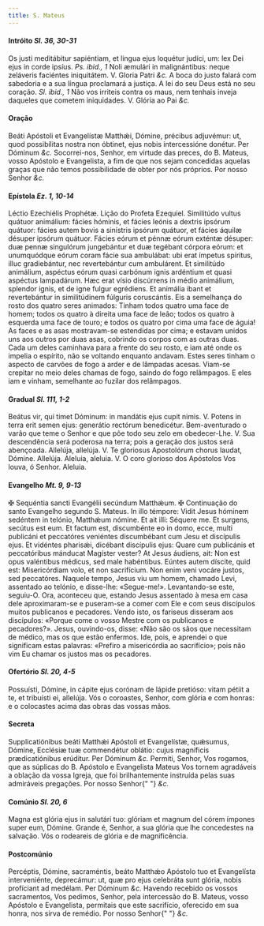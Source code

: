 ```yaml
---
title: S. Mateus
---
```


#### Intróito <em>Sl. 36, 30-31</em>

<div class="grid grid-cols-2 gap-5">
  <span class="text-justify">
    Os justi meditábitur sapiéntiam, et lingua ejus loquétur judíci‚ um: lex Dei
    ejus in corde ipsíus. <em>Ps. ibid., 1</em> Noli æmulári in malignántibus:
    neque zeláveris faciéntes iniquitátem. V. Gloria Patri <em>&c.</em>
  </span>
  <span class="text-justify">
    A boca do justo falará com sabedoria e a sua língua proclamará a justiça. A
    lei do seu Deus está no seu coração. <em>Sl. ibid., 1</em> Não vos irriteis
    contra os maus, nem tenhais inveja daqueles que cometem iniquidades. V.
    Glória ao Pai <em>&c.</em>
  </span>
</div>

#### Oração

<div class="grid grid-cols-2 gap-5">
  <span class="text-justify">
    Beáti Apóstoli et Evangelístæ Matthǽi, Dómine, précibus adjuvémur: ut, quod
    possibílitas nostra non óbtinet, ejus nobis intercessióne donétur. Per
    Dóminum <em>&c.</em>
  </span>
  <span class="text-justify">
    Socorrei-nos, Senhor, em virtude das preces, do B. Mateus, vosso Apóstolo e
    Evangelista, a fim de que nos sejam concedidas aquelas graças que não temos
    possibilidade de obter por nós próprios. Por nosso Senhor <em>&c.</em>
  </span>
</div>

#### Epístola <em>Ez. 1, 10-14</em>

<div class="grid grid-cols-2 gap-5">
  <span class="text-justify">Léctio Ezechiélis Prophétæ.</span>
  <span class="text-justify">Lição do Profeta Ezequiel.</span>
  <span class="text-justify">
    Similitúdo vultus quátuor animálium: fácies hóminis, et fácies leónis a
    dextris ipsórum quátuor: fácies autem bovis a sinístris ipsórum quátuor, et
    fácies áquilæ désuper ipsórum quátuor. Fácies eórum et pénnæ eórum exténtæ
    désuper: duæ pennæ singulórum jungebántur et duæ tegébant córpora eórum: et
    unumquódque eórum coram fácie sua ambulábat: ubi erat ímpetus spíritus,
    illuc gradiebántur, nec revertebántur cum ambulárent. Et similitúdo
    animálium, aspéctus eórum quasi carbónum ignis ardéntium et quasi aspéctus
    lampadárum. Hæc erat vísio discúrrens in médio animálium, splendor ignis, et
    de igne fulgur egrédiens. Et animália ibant et revertebántur in
    similitúdinem fúlguris coruscántis.
  </span>
  <span class="text-justify">
    Eis a semelhança do rosto dos quatro seres animados: Tinham todos quatro uma
    face de homem; todos os quatro à direita uma face de leão; todos os quatro à
    esquerda uma face de touro; e todos os quatro por cima uma face de águia! As
    faces e as asas mostravam-se estendidas por cima; e estavam unidos uns aos
    outros por duas asas, cobrindo os corpos com as outras duas. Cada um deles
    caminhava para a frente do seu rosto, e iam até onde os impelia o espírito,
    não se voltando enquanto andavam. Estes seres tinham o aspecto de carvões de
    fogo a arder e de lâmpadas acesas. Viam-se crepitar no meio deles chamas de
    fogo, saindo do fogo relâmpagos. E eles iam e vinham, semelhante ao fuzilar
    dos relâmpagos.
  </span>
</div>

#### Gradual <em>Sl. 111, 1-2</em>

<div class="grid grid-cols-2 gap-5">
  <span class="text-justify">
    Beátus vir, qui timet Dóminum: in mandátis ejus cupit nimis. V. Potens in
    terra erit semen ejus: generátio rectórum benedicétur.
  </span>
  <span class="text-justify">
    Bem-aventurado o varão que teme o Senhor e que põe todo seu zelo em
    obedecer-Lhe. V. Sua descendência será poderosa na terra; pois a geração dos
    justos será abençoada.
  </span>
  <span class="text-justify">
    Allelúja, allelúja. V. Te gloriosus Apostolórum chorus laudat, Dómine.
    Allelúja.
  </span>
  <span class="text-justify">
    Aleluia, aleluia. V. O coro glorioso dos Apóstolos Vos louva, ó Senhor.
    Aleluia.
  </span>
</div>

#### Evangelho <em>Mt. 9, 9-13</em>

<div class="grid grid-cols-2 gap-5">
  <span class="text-justify">
    <span class="text-red-500">&#10016;</span> Sequéntia sancti Evangélii
    secúndum Matthǽum.
  </span>
  <span class="text-justify">
    <span class="text-red-500">&#10016;</span> Continuação do santo Evangelho
    segundo S. Mateus.
  </span>
  <span class="text-justify">
    In illo témpore: Vidit Jesus hóminem sedéntem in telónio, Matthǽum nómine.
    Et ait illi: Séquere me. Et surgens, secútus est eum. Et factum est,
    discumbénte eo in domo, ecce, multi publicáni et peccatóres veniéntes
    discumbébant cum Jesu et discípulis ejus. Et vidéntes pharisǽi, dicébant
    discípulis ejus: Quare cum publicánis et peccatóribus mánducat Magíster
    vester? At Jesus áudiens, ait: Non est opus valéntibus médicus, sed male
    habéntibus. Eúntes autem díscite, quid est: Misericórdiam volo, et non
    sacrifícium. Non enim veni vocáre justos, sed peccatóres.
  </span>
  <span class="text-justify">
    Naquele tempo, Jesus viu um homem, chamado Levi, assentado ao telónio, e
    disse-lhe: «Segue-me!». Levantando-se este, seguiu-O. Ora, aconteceu que,
    estando Jesus assentado à mesa em casa dele aproximaram-se e puseram-se a
    comer com Ele e com seus discípulos muitos publicanos e pecadores. Vendo
    isto, os fariseus disseram aos discípulos: «Porque come o vosso Mestre com
    os publicanos e pecadores?». Jesus, ouvindo-os, disse: «Não são os sãos que
    necessitam de médico, mas os que estão enfermos. Ide, pois, e aprendei o que
    significam estas palavras: «Prefiro a misericórdia ao sacrifício»; pois não
    vim Eu chamar os justos mas os pecadores.
  </span>
</div>

#### Ofertório <em>Sl. 20, 4-5</em>

<div class="grid grid-cols-2 gap-5">
  <span class="text-justify">
    Possuísti, Dómine, in cápite ejus corónam de lápide pretióso: vitam pétiit a
    te, et tribuísti ei, allelúja.
  </span>
  <span class="text-justify">
    Vós o coroastes, Senhor, com glória e com honras: e o colocastes acima das
    obras das vossas mãos.
  </span>
</div>

#### Secreta

<div class="grid grid-cols-2 gap-5">
  <span class="text-justify">
    Supplicatiónibus beáti Matthǽi Apóstoli et Evangelístæ, quǽsumus, Dómine,
    Ecclésiæ tuæ commendétur oblátio: cujus magníficis prædicatiónibus erúditur.
    Per Dóminum <em>&c.</em>
  </span>
  <span class="text-justify">
    Permiti, Senhor, Vos rogamos, que as súplicas do B. Apóstolo e Evangelista
    Mateus Vos tornem agradáveis a oblação da vossa Igreja, que foi
    brilhantemente instruída pelas suas admiráveis pregações. Por nosso Senhor{" "}
    <em>&c.</em>
  </span>
</div>

#### Comúnio <em>Sl. 20, 6</em>

<div class="grid grid-cols-2 gap-5">
  <span class="text-justify">
    Magna est glória ejus in salutári tuo: glóriam et magnum del córem ímpones
    super eum, Dómine.
  </span>
  <span class="text-justify">
    Grande é, Senhor, a sua glória que lhe concedestes na salvação. Vós o
    rodeareis de glória e de magnificência.
  </span>
</div>

#### Postcomúnio

<div class="grid grid-cols-2 gap-5">
  <span class="text-justify">
    Percéptis, Dómine, sacraméntis, beáto Matthǽo Apóstolo tuo et Evangelísta
    interveniénte, deprecámur: ut, quæ pro ejus celebráta sunt glória, nobis
    profíciant ad medélam. Per Dóminum <em>&c.</em>
  </span>
  <span class="text-justify">
    Havendo recebido os vossos sacramentos, Vos pedimos, Senhor, pela
    intercessão do B. Mateus, vosso Apóstolo e Evangelista, permitais que este
    sacrifício, oferecido em sua honra, nos sirva de remédio. Por nosso Senhor{" "}
    <em>&c.</em>
  </span>
</div>
